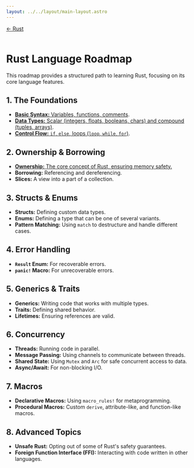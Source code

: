 ```yaml
---
layout: ../../layout/main-layout.astro
---
```

<a href="/">← Rust </a> <br /> <br />

# Rust Language Roadmap

This roadmap provides a structured path to learning Rust, focusing on its core language features.

## 1. The Foundations

- [**Basic Syntax:** Variables, functions, comments](./rust/basic).
- [**Data Types:** Scalar (integers, floats, booleans, chars) and compound (tuples, arrays)](./rust/data-types).
- [**Control Flow:** `if`, `else`, loops (`loop`, `while`, `for`)](./rust/control-flow).

## 2. Ownership & Borrowing

- [**Ownership:** The core concept of Rust, ensuring memory safety.](./rust/ownership)
- **Borrowing:** Referencing and dereferencing.
- **Slices:** A view into a part of a collection.

## 3. Structs & Enums

- **Structs:** Defining custom data types.
- **Enums:** Defining a type that can be one of several variants.
- **Pattern Matching:** Using `match` to destructure and handle different cases.

## 4. Error Handling

- **`Result` Enum:** For recoverable errors.
- **`panic!` Macro:** For unrecoverable errors.

## 5. Generics & Traits

- **Generics:** Writing code that works with multiple types.
- **Traits:** Defining shared behavior.
- **Lifetimes:** Ensuring references are valid.

## 6. Concurrency

- **Threads:** Running code in parallel.
- **Message Passing:** Using channels to communicate between threads.
- **Shared State:** Using `Mutex` and `Arc` for safe concurrent access to data.
- **Async/Await:** For non-blocking I/O.

## 7. Macros

- **Declarative Macros:** Using `macro_rules!` for metaprogramming.
- **Procedural Macros:** Custom `derive`, attribute-like, and function-like macros.

## 8. Advanced Topics

- **Unsafe Rust:** Opting out of some of Rust's safety guarantees.
- **Foreign Function Interface (FFI):** Interacting with code written in other languages.
